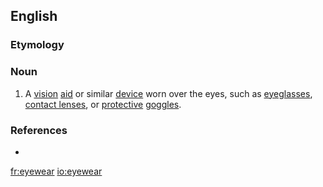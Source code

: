 ==English==

===Etymology===
{{suffix|eye|wear}}

===Noun===
{{en-noun|-}}

# A [[vision]] [[aid]] or similar [[device]] worn over the eyes, such as [[eyeglasses]], [[contact lens]]es, or [[protective]] [[goggles]].

===References===
*{{R:OneLook}}

[[fr:eyewear]]
[[io:eyewear]]
